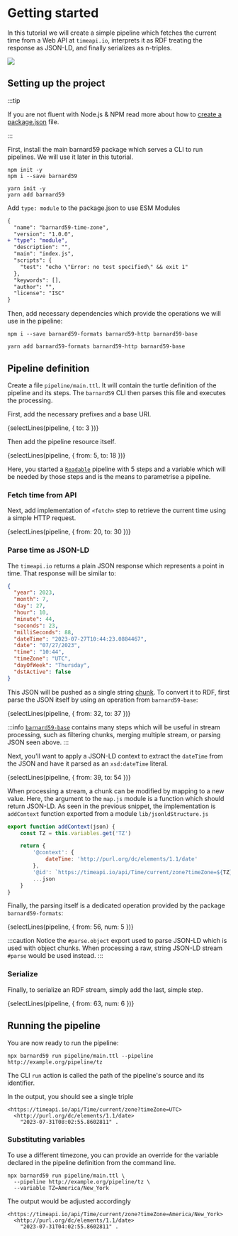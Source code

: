 
# Getting started

In this tutorial we will create a simple pipeline which fetches the current time from a Web API at
`timeapi.io`, interprets it as RDF treating the response as JSON-LD, and finally serializes as n-triples.

![](first-pipeline-diagram.jpg)

## Setting up the project

:::tip

If you are not fluent with Node.js & NPM read more about how to [create a package.json](https://docs.npmjs.com/creating-a-package-json-file) file.

:::

First, install the main barnard59 package which serves a CLI to run pipelines. We will use it later in this tutorial.

<Tabs>
  <TabItem value="npm" label="NPM" default>

    npm init -y
    npm i --save barnard59

  </TabItem>
  <TabItem value="yarn" label="Yarn">

    yarn init -y
    yarn add barnard59

  </TabItem>
</Tabs>

Add `type: module` to the package.json to use ESM Modules

```diff
{
  "name": "barnard59-time-zone",
  "version": "1.0.0",
+ "type": "module",
  "description": "",
  "main": "index.js",
  "scripts": {
    "test": "echo \"Error: no test specified\" && exit 1"
  },
  "keywords": [],
  "author": "",
  "license": "ISC"
}
```

Then, add necessary dependencies which provide the operations we will use in the pipeline:

<Tabs>
  <TabItem value="npm" label="NPM" default>

    npm i --save barnard59-formats barnard59-http barnard59-base

  </TabItem>
  <TabItem value="yarn" label="Yarn">

    yarn add barnard59-formats barnard59-http barnard59-base

  </TabItem>
</Tabs>


## Pipeline definition

Create a file `pipeline/main.ttl`. It will contain the turtle definition of the pipeline and its steps. The `barnard59`
CLI then parses this file and executes the processing.

First, add the necessary prefixes and a base URI.

<CodeBlock language="turtle" title="pipeline/main.ttl">
  {selectLines(pipeline, { to: 3 })}
</CodeBlock>

Then add the pipeline resource itself.

<CodeBlock language="turtle" title="pipeline/main.ttl">
  {selectLines(pipeline, { from: 5, to: 18 })}
</CodeBlock>

Here, you started a [`Readable`](/docs/workflows/explanations/pipeline) pipeline with 5 steps and a variable which
will be needed by those steps and is the means to parametrise a pipeline.

### Fetch time from API

Next, add implementation of `<fetch>` step to retrieve the current time using a simple HTTP request.

<CodeBlock language="turtle" title="pipeline/main.ttl">
  {selectLines(pipeline, { from: 20, to: 30 })}
</CodeBlock>

### Parse time as JSON-LD

The `timeapi.io` returns a plain JSON response which represents a point in time. That response will be similar to:

```json
{
  "year": 2023,
  "month": 7,
  "day": 27,
  "hour": 10,
  "minute": 44,
  "seconds": 23,
  "milliSeconds": 88,
  "dateTime": "2023-07-27T10:44:23.0884467",
  "date": "07/27/2023",
  "time": "10:44",
  "timeZone": "UTC",
  "dayOfWeek": "Thursday",
  "dstActive": false
}
```

This JSON will be pushed as a single string [chunk](https://nodesource.com/blog/understanding-streams-in-nodejs/).
To convert it to RDF, first parse the JSON itself by using an operation from `barnard59-base`:

<CodeBlock language="turtle" title="pipeline/main.ttl">
  {selectLines(pipeline, { from: 32, to: 37 })}
</CodeBlock>

:::info
[`barnard59-base`](https://github.com/zazuko/barnard59/blob/master/packages/base/manifest.ttl) contains many steps which
will be useful in stream processing, such as filtering chunks, merging multiple stream, or parsing JSON seen above.
:::

Next, you'll want to apply a JSON-LD context to extract the `dateTime` from the JSON and have it parsed as an
`xsd:dateTime` literal.

<CodeBlock language="turtle" title="pipeline/main.ttl">
  {selectLines(pipeline, { from: 39, to: 54 })}
</CodeBlock>

When processing a stream, a chunk can be modified by mapping to a new value. Here, the argument to the `map.js` module
is a function which should return JSON-LD. As seen in the previous snippet, the implementation is `addContext` function
exported from a module `lib/jsonldStructure.js`

```js title="lib/jsonldStructure.js"
export function addContext(json) {
    const TZ = this.variables.get('TZ')

    return {
        '@context': {
            dateTime: 'http://purl.org/dc/elements/1.1/date'
        },
        '@id': `https://timeapi.io/api/Time/current/zone?timeZone=${TZ}`,
        ...json
    }
}
```

Finally, the parsing itself is a dedicated operation provided by the package `barnard59-formats`:

<CodeBlock language="turtle" title="pipeline/main.ttl">
  {selectLines(pipeline, { from: 56, num: 5 })}
</CodeBlock>

:::caution
Notice the `#parse.object` export used to parse JSON-LD which is used with object chunks. When processing a raw, string
JSON-LD stream `#parse` would be used instead.
:::

### Serialize

Finally, to serialize an RDF stream, simply add the last, simple step.

<CodeBlock language="turtle" title="pipeline/main.ttl">
  {selectLines(pipeline, { from: 63, num: 6 })}
</CodeBlock>

## Running the pipeline

You are now ready to run the pipeline:

```
npx barnard59 run pipeline/main.ttl --pipeline http://example.org/pipeline/tz
```

The CLI `run` action is called the path of the pipeline's source and its identifier.

In the output, you should see a single triple

```turtle
<https://timeapi.io/api/Time/current/zone?timeZone=UTC>
  <http://purl.org/dc/elements/1.1/date>
    "2023-07-31T08:02:55.8602811" .
```

### Substituting variables

To use a different timezone, you can provide an override for the variable declared in the pipeline definition from the
command line.

```
npx barnard59 run pipeline/main.ttl \
  --pipeline http://example.org/pipeline/tz \
  --variable TZ=America/New_York
```

The output would be adjusted accordingly

```turtle
<https://timeapi.io/api/Time/current/zone?timeZone=America/New_York>
  <http://purl.org/dc/elements/1.1/date>
    "2023-07-31T04:02:55.8602811" .
```
